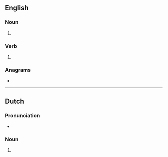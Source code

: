 {{also|Ambers}}
==English==

===Noun===
{{head|en|noun plural form}}

# {{plural of|amber|lang=en}}

===Verb===
{{head|en|verb form}}

# {{en-third-person singular of|amber}}

===Anagrams===
* {{anagrams|en|Brames|bemars|breams|embars}}

----

==Dutch==

===Pronunciation===
* {{audio|Nl-ambers.ogg|Audio|lang=nl}}

===Noun===
{{head|nl|noun plural form}}

# {{nl-noun form of|pl|amber}}